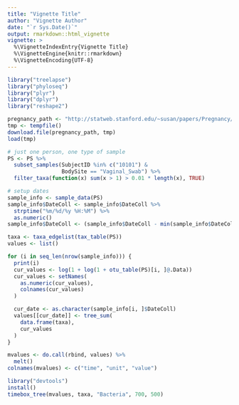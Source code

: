 ```yaml
---
title: "Vignette Title"
author: "Vignette Author"
date: "`r Sys.Date()`"
output: rmarkdown::html_vignette
vignette: >
  %\VignetteIndexEntry{Vignette Title}
  %\VignetteEngine{knitr::rmarkdown}
  %\VignetteEncoding{UTF-8}
---
```


```r
library("treelapse")
library("phyloseq")
library("plyr")
library("dplyr")
library("reshape2")
```


```r
pregnancy_path <- "http://statweb.stanford.edu/~susan/papers/Pregnancy/PregnancyClosed15.Rdata"
tmp <- tempfile()
download.file(pregnancy_path, tmp)
load(tmp)

# just one person, one type of sample
PS <- PS %>%
  subset_samples(SubjectID %in% c("10101") &
                 BodySite == "Vaginal_Swab") %>%
  filter_taxa(function(x) sum(x > 1) > 0.01 * length(x), TRUE)

# setup dates
sample_info <- sample_data(PS)
sample_info$DateColl <- sample_info$DateColl %>%
  strptime("%m/%d/%y %H:%M") %>%
  as.numeric()
sample_info$DateColl <- (sample_info$DateColl - min(sample_info$DateColl)) / (3600 * 24)
```

```r
taxa <- taxa_edgelist(tax_table(PS))
values <- list()

for (i in seq_len(nrow(sample_info))) {
  print(i)
  cur_values <- log(1 + log(1 + otu_table(PS)[i, ]@.Data))
  cur_values <- setNames(
    as.numeric(cur_values),
    colnames(cur_values)
  )

  cur_date <- as.character(sample_info[i, ]$DateColl)
  values[[cur_date]] <- tree_sum(
    data.frame(taxa),
    cur_values
  )
}

mvalues <- do.call(rbind, values) %>%
  melt()
colnames(mvalues) <- c("time", "unit", "value")
```

```r
library("devtools")
install()
timebox_tree(mvalues, taxa, "Bacteria", 700, 500)
```
